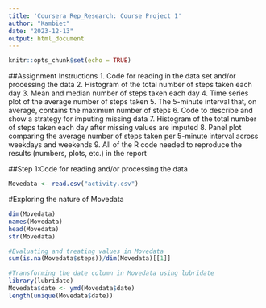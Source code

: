 ```yaml
---
title: 'Coursera Rep_Research: Course Project 1'
author: "Kambiet"
date: "2023-12-13"
output: html_document
---
```


```r
knitr::opts_chunk$set(echo = TRUE)
```

##Assignment Instructions
  1. Code for reading in the data set and/or processing the data
  2. Histogram of the total number of steps taken each day
  3. Mean and median number of steps taken each day
  4. Time series plot of the average number of steps taken
  5. The 5-minute interval that, on average, contains the maximum     number of steps
  6. Code to describe and show a strategy for imputing missing data
  7. Histogram of the total number of steps taken each day after missing values are imputed
  8. Panel plot comparing the average number of steps taken per 5-minute interval across weekdays and weekends
  9. All of the R code needed to reproduce the results (numbers, plots, etc.) in the report
  
##Step 1:Code for reading and/or processing the data


```r
Movedata <- read.csv("activity.csv")

```
#Exploring the nature of Movedata

```r
dim(Movedata)
names(Movedata)
head(Movedata)
str(Movedata)

#Evaluating and treating values in Movedata
sum(is.na(Movedata$steps))/dim(Movedata)[[1]]

#Transforming the date column in Movedata using lubridate
library(lubridate)
Movedata$date <- ymd(Movedata$date)
length(unique(Movedata$date))
```
